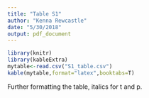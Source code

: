 ```yaml
---
title: "Table S1"
author: "Kenna Rewcastle"
date: "5/30/2018"
output: pdf_document
---
```


```r
library(knitr)
library(kableExtra)
mytable<-read.csv("S1_table.csv")
kable(mytable,format="latex",booktabs=T)
```

Further formatting the table, italics for t and p.

\begin{tabular}{lrr}
\toprule
Parameter & \textit{t} & \textit{p}\\
\midrule
Total Respiration & -0.63 & 0.53\\
MBC & -0.98 & 0.33\\
Carbon Enzyme Activity & -1.38 & 0.18\\
Nutrient Enzyme Activity & -0.83 & 0.41\\
pH & -0.16 & 0.87\\
DOC & 1.30 & 0.20\\
Peat C:N & -0.11 & 0.92\\
Water Saturation & -1.27 & 0.21\\
\bottomrule
\end{tabular}